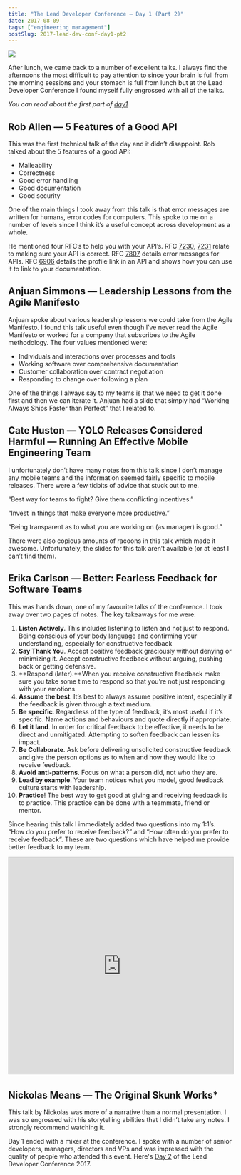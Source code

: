 ```yaml
---
title: "The Lead Developer Conference — Day 1 (Part 2)"
date: 2017-08-09
tags: ["engineering management"]
postSlug: 2017-lead-dev-conf-day1-pt2
---
```



![](./day1.jpeg)

After lunch, we came back to a number of excellent talks. I always find the afternoons the most difficult to pay attention to since your brain is full from the morning sessions and your stomach is full from lunch but at the Lead Developer Conference I found myself fully engrossed with all of the talks.

_You can read about the first part of [day1](/posts/2017-lead-dev-conf-day1-pt1)_

## Rob Allen — 5 Features of a Good API

This was the first technical talk of the day and it didn’t disappoint. Rob talked about the 5 features of a good API:

- Malleability
- Correctness
- Good error handling
- Good documentation
- Good security

One of the main things I took away from this talk is that error messages are written for humans, error codes for computers. This spoke to me on a number of levels since I think it’s a useful concept across development as a whole.

He mentioned four RFC’s to help you with your API’s. RFC [7230](https://tools.ietf.org/html/rfc7230), [7231](https://tools.ietf.org/html/rfc7231) relate to making sure your API is correct. RFC [7807](https://tools.ietf.org/html/rfc7807) details error messages for APIs. RFC [6906](https://tools.ietf.org/html/rfc6906) details the profile link in an API and shows how you can use it to link to your documentation.

## Anjuan Simmons — Leadership Lessons from the Agile Manifesto

Anjuan spoke about various leadership lessons we could take from the Agile Manifesto. I found this talk useful even though I’ve never read the Agile Manifesto or worked for a company that subscribes to the Agile methodology.
The four values mentioned were:

- Individuals and interactions over processes and tools
- Working software over comprehensive documentation
- Customer collaboration over contract negotiation
- Responding to change over following a plan

One of the things I always say to my teams is that we need to get it done first and then we can iterate it. Anjuan had a slide that simply had “Working Always Ships Faster than Perfect” that I related to.

<YouTube id="bvGLTNrJ5io" />

## Cate Huston — YOLO Releases Considered Harmful — Running An Effective Mobile Engineering Team

I unfortunately don’t have many notes from this talk since I don’t manage any mobile teams and the information seemed fairly specific to mobile releases. There were a few tidbits of advice that stuck out to me.

“Best way for teams to fight? Give them conflicting incentives.”

“Invest in things that make everyone more productive.”

“Being transparent as to what you are working on (as manager) is good.”

<Tweet id="https://twitter.com/adammckerlie/status/872816281073983489" />

There were also copious amounts of racoons in this talk which made it awesome. Unfortunately, the slides for this talk aren’t available (or at least I can’t find them).

## Erika Carlson — Better: Fearless Feedback for Software Teams

This was hands down, one of my favourite talks of the conference. I took away over two pages of notes.
The key takeaways for me were:

1. **Listen Actively**. This includes listening to listen and not just to respond. Being conscious of your body language and confirming your understanding, especially for constructive feedback
2. **Say Thank You**. Accept positive feedback graciously without denying or minimizing it. Accept constructive feedback without arguing, pushing back or getting defensive.
3. **Respond (later).**When you receive constructive feedback make sure you take some time to respond so that you’re not just responding with your emotions.
4. **Assume the best**. It’s best to always assume positive intent, especially if the feedback is given through a text medium.
5. **Be specific**. Regardless of the type of feedback, it’s most useful if it’s specific. Name actions and behaviours and quote directly if appropriate.
6. **Let it land**. In order for critical feedback to be effective, it needs to be direct and unmitigated. Attempting to soften feedback can lessen its impact.
7. **Be Collaborate**. Ask before delivering unsolicited constructive feedback and give the person options as to when and how they would like to receive feedback.
8. **Avoid anti-patterns**. Focus on what a person did, not who they are.
9. **Lead by example**. Your team notices what you model, good feedback culture starts with leadership.
10. **Practice**! The best way to get good at giving and receiving feedback is to practice. This practice can be done with a teammate, friend or mentor.

Since hearing this talk I immediately added two questions into my 1:1’s. “How do you prefer to receive feedback?” and “How often do you prefer to receive feedback”. These are two questions which have helped me provide better feedback to my team.

<iframe
  src="https://www.slideshare.net/slideshow/embed_code/key/93R2AuFs4sj25m"
  width="100%"
  height="485"
  frameborder="0"
  marginwidth="0"
  marginheight="0"
  scrolling="no"
  style="border:1px solid #CCC; border-width:1px; margin-bottom:5px; max-width: 100%;"
  allowfullscreen
>
  {" "}
</iframe>

## Nickolas Means — The Original Skunk Works\*

This talk by Nickolas was more of a narrative than a normal presentation. I was so engrossed with his storytelling abilities that I didn’t take any notes. I strongly recommend watching it.

<YouTube id="pL3Yzjk5R4M" />

Day 1 ended with a mixer at the conference. I spoke with a number of senior developers, managers, directors and VPs and was impressed with the quality of people who attended this event. Here's [Day 2](/posts/2017-lead-dev-conf-day2) of the Lead Developer Conference 2017.
